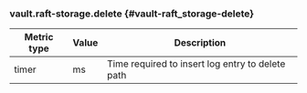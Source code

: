 ### vault.raft-storage.delete {#vault-raft_storage-delete}

Metric type | Value | Description
----------- | ----- | -----------
timer       | ms    | Time required to insert log entry to delete path
